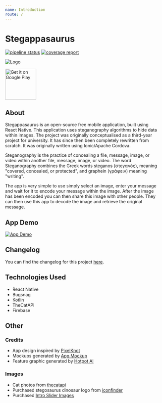 ```yaml
---
name: Introduction
route: /
---
```


# Stegappasaurus

[![pipeline status](https://gitlab.com/hmajid2301/stegappasaurus/badges/master/pipeline.svg)](https://gitlab.com/hmajid2301/stegappasaurus/commits/master)
[![coverage report](https://gitlab.com/hmajid2301/stegappasaurus/badges/master/coverage.svg)](https://gitlab.com/hmajid2301/stegappasaurus/commits/master)

![Logo](../src/assets/images/logo-light.png)

<a href='https://play.google.com/store/apps/details?id=com.stegappasaurus&pcampaignid=pcampaignidMKT-Other-global-all-co-prtnr-py-PartBadge-Mar2515-1'><img alt='Get it on Google Play' src='https://play.google.com/intl/en_gb/badges/static/images/badges/en_badge_web_generic.png' height="100px" width="auto"/></a>

## About

Stegappasaurus is an open-source free mobile application, built using React Native. This application uses steganography algorithms to hide data within images.
The project was originally conceptualised as a third-year project for university. It has since then been completely rewritten from scratch. It was originally written using Ionic/Apache Cordova.

Steganography is the practice of concealing a file, message, image, or video within another file, message, image, or video. The word Steganography combines the Greek words steganos (στεγανός), meaning "covered, concealed, or protected", and graphein (γράφειν) meaning "writing".

The app is very simple to use simply select an image, enter your message and wait for it to encode your message within the image. After the image has been encoded you can then share this image with other people. They can then use this app to decode the image and retrieve the original message.

## App Demo

[![App Demo](http://i3.ytimg.com/vi/ZTGQ0WV3xrE/maxresdefault.jpg)](http://www.youtube.com/watch?v=ZTGQ0WV3xrE 'App Demo')

## Changelog

You can find the changelog for this project [here](https://gitlab.com/hmajid2301/stegappasaurus/blob/master/CHANGELOG.md).

## Technologies Used

- React Native
- Bugsnag
- Kotlin
- TheCatAPI
- Firebase

## Other

### Credits

- App design inspired by [PixelKnot](https://play.google.com/store/apps/details?id=info.guardianproject.pixelknot)
- Mockups generated by [App Mockup](https://app-mockup.com/)
- Feature graphic generated by [Hotpot AI](https://hotpot.ai/templates/google_play_feature_graphic)

### Images

- Cat photos from [thecatapi](https://thecatapi.com)
- Purchased stegosaurus dinosaur logo from [iconfinder](https://www.iconfinder.com/icons/380124/animal_big_experience_dino_paleontology_reptile_stegosaurus_zababa_icon#size=512)
- Purchased [Intro Slider Images](https://www.dreamstime.com/vladwel_info)

